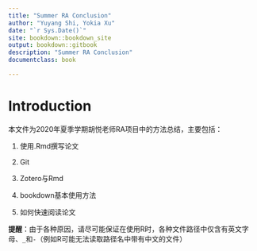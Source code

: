 ```yaml
---
title: "Summer RA Conclusion"
author: "Yuyang Shi, Yokia Xu"
date: "`r Sys.Date()`"
site: bookdown::bookdown_site
output: bookdown::gitbook
description: "Summer RA Conclusion"
documentclass: book

---
```


# Introduction

本文件为2020年夏季学期胡悦老师RA项目中的方法总结，主要包括：

1.  使用.Rmd撰写论文

2.  Git

3. Zotero与Rmd

4. bookdown基本使用方法

5. 如何快速阅读论文

**提醒**：由于各种原因，请尽可能保证在使用R时，各种文件路径中仅含有英文字母、`_`和`-`（例如R可能无法读取路径名中带有中文的文件）




